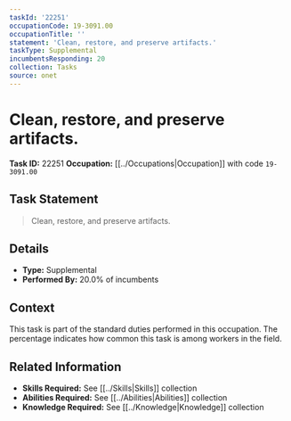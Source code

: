 ```yaml
---
taskId: '22251'
occupationCode: 19-3091.00
occupationTitle: ''
statement: 'Clean, restore, and preserve artifacts.'
taskType: Supplemental
incumbentsResponding: 20
collection: Tasks
source: onet
---
```

# Clean, restore, and preserve artifacts.

**Task ID:** 22251
**Occupation:** [[../Occupations|Occupation]] with code `19-3091.00`

## Task Statement

> Clean, restore, and preserve artifacts.

## Details

- **Type:** Supplemental
- **Performed By:** 20.0% of incumbents

## Context

This task is part of the standard duties performed in this occupation. The percentage indicates how common this task is among workers in the field.

## Related Information

- **Skills Required:** See [[../Skills|Skills]] collection
- **Abilities Required:** See [[../Abilities|Abilities]] collection
- **Knowledge Required:** See [[../Knowledge|Knowledge]] collection
